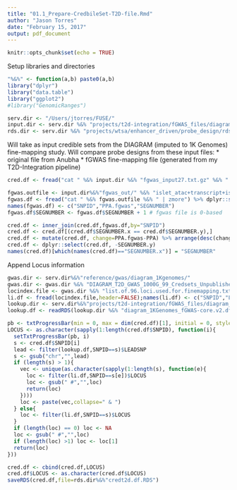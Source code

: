 ```yaml
---
title: "01.1_Prepare-CredbileSet-T2D-file.Rmd"
author: "Jason Torres"
date: "February 15, 2017"
output: pdf_document
---
```


```r
knitr::opts_chunk$set(echo = TRUE)
```

Setup libraries and directories 

```r
"%&%" <- function(a,b) paste0(a,b) 
library("dplyr")
library("data.table")
library("ggplot2")
#library("GenomicRanges")

serv.dir <- "/Users/jtorres/FUSE/"
input.dir <- serv.dir %&% "projects/t2d-integration/fGWAS_files/diagram_1Kgenomes/"
rds.dir <- serv.dir %&% "projects/wtsa/enhancer_driven/probe_design/rds/"

```


Will take as input credible sets from the DIAGRAM (imputed to 1K Genomes) fine-mapping study. Will compare probe designs from these input files: 
  * original file from Anubha
  * fGWAS fine-mapping file (generated from my T2D-Integration pipeline) 

```r

cred.df <- fread("cat " %&% input.dir %&% "fgwas_input27.txt.gz" %&% " | zmore") %>% dplyr::select(one_of("SNPID","CHR","POS","SEGNUMBER","PPA"))

fgwas.outfile <- input.dir%&%"fgwas_out/" %&% "islet_atac+transcript+islet_state8+islet_state1-p0.10.bfs.gz"
fgwas.df <- fread("cat " %&% fgwas.outfile %&% " | zmore") %>% dplyr::select(one_of("id","PPA","chunk"))
names(fgwas.df) <- c("SNPID","PPA.fgwas","SEGNUMBER")
fgwas.df$SEGNUMBER <- fgwas.df$SEGNUMBER + 1 # fgwas file is 0-based 

cred.df <- inner_join(cred.df,fgwas.df,by="SNPID")
cred.df <- cred.df[(cred.df$SEGNUMBER.x == cred.df$SEGNUMBER.y),]
cred.df <- mutate(cred.df, change=PPA.fgwas-PPA) %>% arrange(desc(change))
cred.df <- dplyr::select(cred.df, -SEGNUMBER.y)
names(cred.df)[which(names(cred.df)=="SEGNUMBER.x")] = "SEGNUMBER"

```

Append Locus information 

```r
gwas.dir <- serv.dir%&%"reference/gwas/diagram_1Kgenomes/"
gwas.dir <- gwas.dir %&% "DIAGRAM_T2D_GWAS_1000G_99_Credsets_Unpublished_2017/"
locindex.file <- gwas.dir %&% "list.of.96.loci.used.for.finemapping.txt"
li.df <- fread(locindex.file,header=FALSE);names(li.df) <- c("SNPID","LOCUS")
lookup.dir <- serv.dir%&%"projects/t2d-integration/fGWAS_files/diagram_1Kgenomes/"
lookup.df <- readRDS(lookup.dir %&% "diagram_1KGenomes_fGWAS-core.v2.df.RDS")

pb <- txtProgressBar(min = 0, max = dim(cred.df)[1], initial = 0, style = 3)
LOCUS <- as.character(sapply(1:length(cred.df$SNPID), function(i){
  setTxtProgressBar(pb, i)
  s <- cred.df$SNPID[i]
  lead <- filter(lookup.df,SNPID==s)$LEADSNP
  s <- gsub("chr","",lead)
  if (length(s) > 1){
    vec <- unique(as.character(sapply(1:length(s), function(e){
      loc <- filter(li.df,SNPID==s[e])$LOCUS
      loc <- gsub(" #","",loc)
      return(loc)
    })))
    loc <- paste(vec,collapse=" & ")
  } else{
    loc <- filter(li.df,SNPID==s)$LOCUS
  }
  if (length(loc) == 0) loc <- NA 
  loc <- gsub(" #","",loc)
  if (length(loc) >1) loc <- loc[1]
  return(loc)
}))

cred.df <- cbind(cred.df,LOCUS)
cred.df$LOCUS <- as.character(cred.df$LOCUS)
saveRDS(cred.df,file=rds.dir%&%"credt2d.df.RDS")
```


